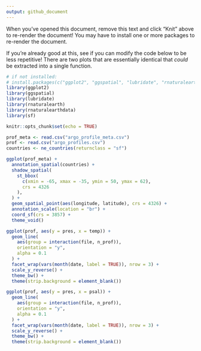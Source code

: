 ```yaml
---
output: github_document
---
```


When you've opened this document, remove this text and click "Knit" above to re-render the document! You may have to install one or more packages to re-render the document.

If you're already good at this, see if you can modify the code below to be less repetitive! There are two plots that are essentially identical that *could* be extracted into a single function.

```r
# if not installed:
# install.packages(c("ggplot2", "ggspatial", "lubridate", "rnaturalearth", "rnaturalearthdata", "sf"))
library(ggplot2)
library(ggspatial)
library(lubridate)
library(rnaturalearth)
library(rnaturalearthdata)
library(sf)

knitr::opts_chunk$set(echo = TRUE)
```

```r
prof_meta <- read.csv("argo_profile_meta.csv")
prof <- read.csv("argo_profiles.csv")
countries <- ne_countries(returnclass = "sf")
```

```r
ggplot(prof_meta) +
  annotation_spatial(countries) +
  shadow_spatial(
    st_bbox(
      c(xmin = -65, xmax = -35, ymin = 50, ymax = 62),
      crs = 4326
    ),
  ) +
  geom_spatial_point(aes(longitude, latitude), crs = 4326) +
  annotation_scale(location = "br") +
  coord_sf(crs = 3857) +
  theme_void()
```

```r
ggplot(prof, aes(y = pres, x = temp)) +
  geom_line(
    aes(group = interaction(file, n_prof)),
    orientation = "y",
    alpha = 0.1
  ) +
  facet_wrap(vars(month(date, label = TRUE)), nrow = 3) +
  scale_y_reverse() +
  theme_bw() +
  theme(strip.background = element_blank())
```

```r
ggplot(prof, aes(y = pres, x = psal)) +
  geom_line(
    aes(group = interaction(file, n_prof)),
    orientation = "y",
    alpha = 0.1
  ) +
  facet_wrap(vars(month(date, label = TRUE)), nrow = 3) +
  scale_y_reverse() +
  theme_bw() +
  theme(strip.background = element_blank())
```
